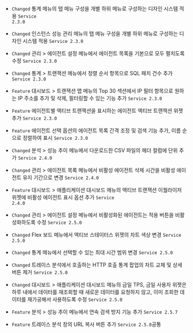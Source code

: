 - <code class="Changed">Changed</code> <span class="uitext">통계</span> 메뉴의 탭 메뉴 구성을 개별 하위 메뉴로 구성하는 디자인 시스템 적용 <code class='changelog-service'>Service 2.3.0​</code>

- <code class="Changed">Changed</code> <span class="uitext">인스턴스 성능 관리</span> 메뉴의 탭 메뉴 구성을 개별 하위 메뉴로 구성하는 디자인 시스템 적용 <code class='changelog-service'>Service 2.3.0​</code>

- <code class="Changed">Changed</code> <span class="uitext">관리</span> &gt; <span class="uitext">에이전트 설정</span> 메뉴에서 에이전트 목록을 기본으로 모두 펼치도록 수정 <code class='changelog-service'>Service 2.3.0​</code>

- <code class="Changed">Changed</code> <span class="uitext">통계</span> &gt; <span class="uitext">트랜잭션</span> 메뉴에서 <span class="uitext">정렬 순서</span> 항목으로 <span class="uitext">SQL 패치 건수</span> 추가 <code class='changelog-service'>Service 2.3.0​</code>

- <code class="Feature">Feature</code> <span class="uitext">대시보드</span> &gt; <span class="uitext">트랜잭션 맵</span> 메뉴의 <span class="uitext">Top 30</span> 섹션에서 IP 필터 항목으로 원하는 IP 주소를 추가 및 삭제, 필터링할 수 있는 기능 추가 <code class='changelog-service'>Service 2.3.0​</code>

- <code class="Feature">Feature</code> 에이전트별 액티브 트랜잭션을 표시하는 <span class="uitext">에이전트 액티브 트랜잭션</span> 위젯 추가 <code class='changelog-service'>Service 2.3.0​</code>

- <code class="Feature">Feature</code> 에이전트 선택 옵션의 에이전트 목록 간격 조정 및 검색 기능 추가, 이름 순으로 정렬하여 표시 <code class='changelog-service'>Service 2.3.0​</code>

- <code class="Changed">Changed</code> <span class="uitext">분석</span> &gt; <span class="uitext">성능 추이</span> 메뉴에서 다운로드한 CSV 파일의 헤더 컬럼에 단위 추가 <code class='changelog-service'>Service 2.4.0​</code>

- <code class="Changed">Changed</code> <span class="uitext">관리</span> &gt; <span class="uitext">에이전트 목록</span> 메뉴에서 <span class="b500">비활성 에이전트 삭제 시간</span>을 <span class="uitext">비활성 에이전트 유지 기간</span>으로 변경 <code class='changelog-service'>Service 2.4.0​</code>

- <code class="Feature">Feature</code> <span class="uitext">대시보드</span> &gt; <span class="uitext">애플리케이션 대시보드</span> 메뉴의 <span class="uitext">액티브 트랜잭션 이퀄라이저</span> 위젯에 비활성 에이전트 표시 옵션 추가 <code class='changelog-service'>Service 2.4.0​</code>

- <code class="Changed">Changed</code> <span class="uitext">관리</span> &gt; <span class="uitext">에이전트 설정</span> 메뉴에서 비활성화된 에이전트는 <span class="uitext">적용</span> 버튼을 비활성화하도록 수정 <code class='changelog-service'>Service 2.5.0​</code>

- <code class="Changed">Changed</code> <span class="uitext">Flex 보드</span> 메뉴에서 <span class="uitext">액티브 스테이터스</span> 위젯의 차트 색상 변경 <code class='changelog-service'>Service 2.5.0​</code>

- <code class="Changed">Changed</code> <span class="uitext">통계</span> 메뉴에서 선택할 수 있는 최대 시간 범위 변경 <code class='changelog-service'>Service 2.5.0​</code>

- <code class="Changed">Changed</code> <span class="uitext">트레이스 분석</span>에서 호출하는 <span class="uitext">HTTP 호출 통계</span> 팝업의 차트 교체 및 상세 버튼 제거 <code class='changelog-service'>Service 2.5.0​</code>

- <code class="Changed">Changed</code> <span class="uitext">대시보드</span> &gt; <span class="uitext">애플리케이션 대시보드</span> 메뉴의 <span class="uitext">금일 TPS</span>, <span class="uitext">금일 사용자</span> 위젯은 하루 내에서 데이터를 재조회할 때 새로운 데이터를 요청하지 않고, 이미 조회한 데이터를 재가공해서 사용하도록 수정 <code class='changelog-service'>Service 2.5.0​</code>

- <code class="Feature">Feature</code> <span class="uitext">분석</span> &gt; <span class="uitext">성능 추이</span> 메뉴에서 연속 검색 방지 기능 추가 <code class='changelog-service'>Service 2.5.7​</code>

- <code class="Feature">Feature</code> <span class="uitext">트레이스 분석</span> 창의 URL 복사 버튼 추가 <code class='changelog-service'>Service 2.5.8​</code>공통​